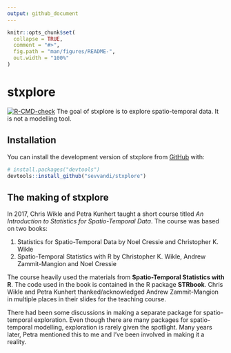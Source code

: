 ```yaml
---
output: github_document
---
```


<!-- README.md is generated from README.Rmd. Please edit that file -->

```r
knitr::opts_chunk$set(
  collapse = TRUE,
  comment = "#>",
  fig.path = "man/figures/README-",
  out.width = "100%"
)
```

# stxplore
<!-- badges: start -->
  [![R-CMD-check](https://github.com/sevvandi/stxplore/actions/workflows/R-CMD-check.yaml/badge.svg)](https://github.com/sevvandi/stxplore/actions/workflows/R-CMD-check.yaml)
  <!-- badges: end -->
The goal of stxplore is to explore spatio-temporal data. It is not a modelling tool. 

## Installation

You can install the development version of stxplore from [GitHub](https://github.com/) with:

``` r
# install.packages("devtools")
devtools::install_github("sevvandi/stxplore")
```

## The making of stxplore
In 2017,  Chris Wikle and Petra Kunhert taught a short course titled *An Introduction to Statistics for Spatio-Temporal Data*.  The course was based on two books:

1. Statistics for Spatio-Temporal Data by Noel Cressie and Christopher K. Wikle
2. Spatio-Temporal Statistics with R by Christopher K. Wikle, Andrew Zammit-Mangion and Noel Cressie

The course heavily used the materials from **Spatio-Temporal Statistics with R**. The code used in the book is contained in the R package **STRbook**.  Chris Wikle and Petra Kunhert thanked/acknowledged Andrew Zammit-Mangion in multiple places in their slides for the teaching course. 

There had been some discussions in making a separate package for spatio-temporal exploration. Even though there are many packages for spatio-temporal modelling, exploration is rarely given the spotlight. Many years later, Petra mentioned this to me and I've been involved in making it a reality. 



<!-- ## Example -->

<!-- This is a basic example which shows you how to solve a common problem: -->

<!-- ```{r example} -->
<!-- library(stxplore) -->
<!-- ## basic example code -->
<!-- ``` -->

<!-- To do -->

